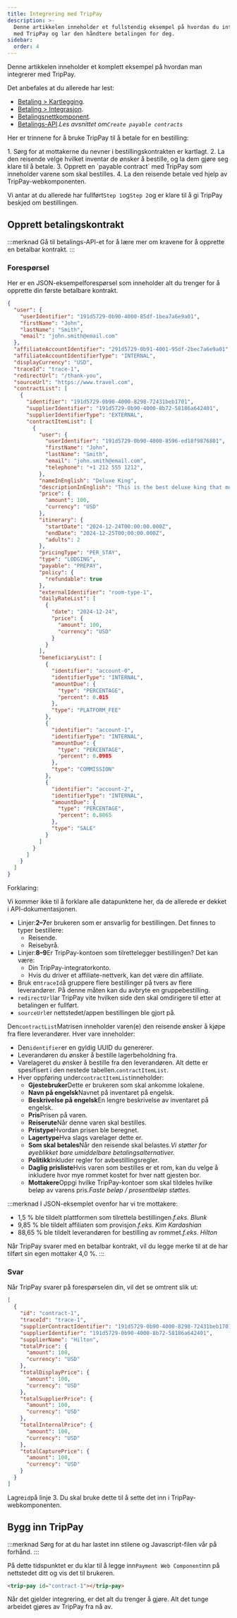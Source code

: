 ```yaml
---
title: Integrering med TripPay
description: >-
  Denne artikkelen inneholder et fullstendig eksempel på hvordan du integrerer
  med TripPay og lar den håndtere betalingen for deg.
sidebar:
  order: 4
---
```


Denne artikkelen inneholder et komplett eksempel på hvordan man integrerer med TripPay.

Det anbefales at du allerede har lest:

* [Betaling > Kartlegging](/payment/mapping).
* [Betaling > Integrasjon](/payment/integration).
* [Betalingsnettkomponent](/developers/web-components/#payment).
* [Betalings-API](/developers/apis/#payment-api).*Les avsnittet om`Create payable contracts`*

Her er trinnene for å bruke TripPay til å betale for en bestilling:

<Steps>
  1. Sørg for at mottakerne du nevner i bestillingskontrakten er kartlagt.
  2. La den reisende velge hvilket inventar de ønsker å bestille, og la dem gjøre seg klare til å betale.
  3. Opprett en `payable contract` med TripPay som inneholder varene som skal bestilles.
  4. La den reisende betale ved hjelp av TripPay-webkomponenten.
</Steps>


Vi antar at du allerede har fullført`Step 1`og`Step 2`og er klare til å gi TripPay beskjed om bestillingen.

## Opprett betalingskontrakt

:::merknad
Gå til betalings-API-et for å lære mer om kravene for å opprette en betalbar kontrakt.
:::

### Forespørsel

Her er en JSON-eksempelforespørsel som inneholder alt du trenger for å opprette din første betalbare kontrakt.

```json {3-6, 8-9}
{
  "user": {
    "userIdentifier": "191d5729-0b90-4000-85df-1bea7a6e9a01",
    "firstName": "John",
    "lastName": "Smith",
    "email": "john.smith@email.com"
  },
  "affiliateAccountIdentifier": "291d5729-0b91-4001-95df-2bec7a6e9a01",
  "affiliateAccountIdentifierType": "INTERNAL",
  "displayCurrency": "USD",
  "traceId": "trace-1",
  "redirectUrl": "/thank-you",
  "sourceUrl": "https://www.travel.com",
  "contractList": [
    {
      "identifier": "191d5729-0b90-4000-8298-72431beb1701",
      "supplierIdentifier": "191d5729-0b90-4000-8b72-58186a642401",
      "supplierIdentifierType": "EXTERNAL",
      "contractItemList": [
        {
          "user": {
            "userIdentifier": "191d5729-0b90-4000-8596-ed18f9876801",
            "firstName": "John",
            "lastName": "Smith",
            "email": "john.smith@email.com",
            "telephone": "+1 212 555 1212",
          },
          "nameInEnglish": "Deluxe King",
          "descriptionInEnglish": "This is the best deluxe king that money can buy.",
          "price": {
            "amount": 100,
            "currency": "USD"
          },
          "itinerary": {
            "startDate": "2024-12-24T00:00:00.000Z",
            "endDate": "2024-12-25T00:00:00.000Z",
            "adults": 2
          },
          "pricingType": "PER_STAY",
          "type": "LODGING",
          "payable": "PREPAY",
          "policy": {
            "refundable": true
          },
          "externalIdentifier": "room-type-1",
          "dailyRateList": [
            {
              "date": "2024-12-24",
              "price": {
                "amount": 100,
                "currency": "USD"
              }
            }
          ],
          "beneficiaryList": [
            {
              "identifier": "account-0",
              "identifierType": "INTERNAL",
              "amountDue": {
                "type": "PERCENTAGE",
                "percent": 0.015
              },
              "type": "PLATFORM_FEE"
            },
            {
              "identifier": "account-1",
              "identifierType": "INTERNAL",
              "amountDue": {
                "type": "PERCENTAGE",
                "percent": 0.0985
              },
              "type": "COMMISSION"
            },
            {
              "identifier": "account-2",
              "identifierType": "INTERNAL",
              "amountDue": {
                "type": "PERCENTAGE",
                "percent": 0.8865
              },
              "type": "SALE"
            }
          ]
        }
      ]
    }
  ]
}
```

Forklaring:

Vi kommer ikke til å forklare alle datapunktene her, da de allerede er dekket i API-dokumentasjonen.

* Linjer:**2–7**er brukeren som er ansvarlig for bestillingen. Det finnes to typer bestillere:
  * Reisende.
  * Reisebyrå.
* Linjer:**8–9**Er TripPay-kontoen som tilrettelegger bestillingen? Det kan være:
  * Din TripPay-integratorkonto.
  * Hvis du driver et affiliate-nettverk, kan det være din affiliate.
* Bruk en`traceId`å gruppere flere bestillinger på tvers av flere leverandører. På denne måten kan du avbryte en gruppebestilling.
* `redirectUrl`lar TripPay vite hvilken side den skal omdirigere til etter at betalingen er fullført.
* `sourceUrl`er nettstedet/appen bestillingen ble gjort på.

Den`contractList`Matrisen inneholder varen(e) den reisende ønsker å kjøpe fra flere leverandører. Hver vare inneholder:

* Den`identifier`er en gyldig UUID du genererer.
* Leverandøren du ønsker å bestille lagerbeholdning fra.
* Varelageret du ønsker å bestille fra den leverandøren. Alt dette er spesifisert i den nestede tabellen.`contractItemList`.
* Hver oppføring under`contractItemList`inneholder:
  * **Gjestebruker**Dette er brukeren som skal ankomme lokalene.
  * **Navn på engelsk**Navnet på inventaret på engelsk.
  * **Beskrivelse på engelsk**En lengre beskrivelse av inventaret på engelsk.
  * **Pris**Prisen på varen.
  * **Reiserute**Når denne varen skal bestilles.
  * **Pristype**Hvordan prisen ble beregnet.
  * **Lagertype**Hva slags varelager dette er.
  * **Som skal betales**Når den reisende skal belastes.*Vi støtter for øyeblikket bare umiddelbare betalingsalternativer.*
  * **Politikk**Inkluder regler for avbestillingsregler.
  * **Daglig prisliste**Hvis varen som bestilles er et rom, kan du velge å inkludere hvor mye rommet kostet for hver natt gjesten bor.
  * **Mottakere**Oppgi hvilke TripPay-kontoer som skal tildeles hvilke beløp av varens pris.*Faste beløp / prosentbeløp støttes.*

:::merknad
I JSON-eksemplet ovenfor har vi tre mottakere:

* 1,5 % ble tildelt plattformen som tilrettela bestillingen.*f.eks. Blunk*
* 9,85 % ble tildelt affiliaten som provisjon.*f.eks. Kim Kardashian*
* 88,65 % ble tildelt leverandøren for bestilling av rommet.*f.eks. Hilton*

Når TripPay svarer med en betalbar kontrakt, vil du legge merke til at de har tilført sin egen mottaker 4,0 %. :::

### Svar

Når TripPay svarer på forespørselen din, vil det se omtrent slik ut:

```json {3}
[
  {
    "id": "contract-1",
    "traceId": "trace-1",
    "supplierContractIdentifier": "191d5729-0b90-4000-8298-72431beb1701",
    "supplierIdentifier": "191d5729-0b90-4000-8b72-58186a642401",
    "supplierName": "Hilton",
    "totalPrice": {
      "amount": 100,
      "currency": "USD"
    },
    "totalDisplayPrice": {
      "amount": 100,
      "currency": "USD"
    },
    "totalSupplierPrice": {
      "amount": 100,
      "currency": "USD"
    },
    "totalInternalPrice": {
      "amount": 100,
      "currency": "USD"
    },
    "totalCapturePrice": {
      "amount": 100,
      "currency": "USD"
    }
  }
]
```

Lagre`id`på linje 3. Du skal bruke dette til å sette det inn i TripPay-webkomponenten.

## Bygg inn TripPay

:::merknad
Sørg for at du har lastet inn stilene og Javascript-filen vår på forhånd.
:::

På dette tidspunktet er du klar til å legge inn`Payment Web Component`inn på nettstedet ditt og vis det til brukeren.

```html
<trip-pay id="contract-1"></trip-pay>
```

Når det gjelder integrering, er det alt du trenger å gjøre. Alt det tunge arbeidet gjøres av TripPay fra nå av.

